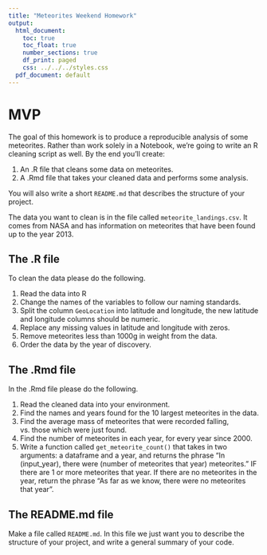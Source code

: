 ```yaml
---
title: "Meteorites Weekend Homework"
output:
  html_document:
    toc: true
    toc_float: true
    number_sections: true
    df_print: paged
    css: ../../../styles.css
  pdf_document: default
---
```


# MVP

The goal of this homework is to produce a reproducible analysis of some meteorites. Rather than work solely in a Notebook, we're going to write an R cleaning script as well. By the end you'll create:

1. An .R file that cleans some data on meteorites.
2. A .Rmd file that takes your cleaned data and performs some analysis.

You will also write a short `README.md` that describes the structure of your project.

The data you want to clean is in the file called `meteorite_landings.csv`. It comes from NASA and has information on meteorites that have been found up to the year 2013. 

## The .R file

To clean the data please do the following.

1. Read the data into R
2. Change the names of the variables to follow our naming standards.
3. Split the column `GeoLocation` into latitude and longitude, the new latitude and longitude columns should be numeric.
4. Replace any missing values in latitude and longitude with zeros.
5. Remove meteorites less than 1000g in weight from the data.
6. Order the data by the year of discovery.

## The .Rmd file

In the .Rmd file please do the following.

1. Read the cleaned data into your environment.
2. Find the names and years found for the 10 largest meteorites in the data.
3. Find the average mass of meteorites that were recorded falling, vs. those which were just found.
4. Find the number of meteorites in each year, for every year since 2000.
5. Write a function called `get_meteorite_count()` that takes in two arguments: a dataframe and a year, and returns the phrase "In (input_year), there were (number of meteorites that year) meteorites." IF there are 1 or more meteorites that year. If there are no meteorites in the year, return the phrase "As far as we know, there were no meteorites that year".

## The README.md file

Make a file called `README.md`. In this file we just want you to describe the structure of your project, and write a general summary of your code.

